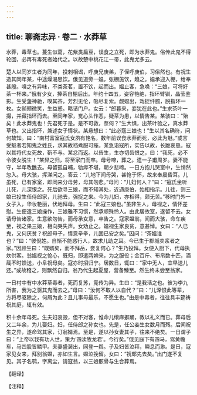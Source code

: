 ```yaml
---
---
---
```

title: 聊斋志异 · 卷二 · 水莽草
---

水莽，毒草也。蔓生似葛，花紫类扁豆，误食之立死，即为水莽鬼。俗传此鬼不得轮回，必再有毒死者始代之。以故楚中桃花江一带，此鬼尤多云。

楚人以同岁生者为同年，投刺相谒，呼庚兄庚弟，子侄呼庚伯，习俗然也。有祝生造其同年某，中途燥渴思饮。俄见道旁一媪，张棚施饮，趋之。媪承迎入棚，给奉甚殷。嗅之有异味，不类茶茗，置不饮，起而出。媪止客，急唤：“三娘，可将好茶一杯来。”俄有少女，捧茶自棚后出。年约十四五，姿容艳绝，指环臂钏，晶莹鉴影。生受盏神驰，嗅其茶，芳烈无伦，吸尽复索。觑媪出，戏捉纤腕，脱指环一枚。女赪颊微笑，生益惑。略诘门户。女云：“郎暮来，妾犹在此也。”生求茶叶一撮，并藏指环而去。至同年家，觉心头作恶，疑茶为患，以情告某。某骇曰：“殆矣！此水莽鬼也！先君死于是。是不可救，奈何？”生大惧，出茶叶验之，真水莽草也。又出指环，兼述女子情状。某悬想曰：“此必寇三娘也！”生以其名确符，问何故知。曰：“南村富室寇氏女夙有艳名，数年前误食水莽而死，必此为魅。”或言受魅者若知鬼之姓氏，求其故裆煮服可痊。某急诣寇所，实告以故，长跪哀恳。寇以其将代女死故，靳不与。某忿而返。以告生，生亦切齿恨之，曰：“我死，必不令彼女脱生！”某舁之归，将至家门而卒。母号啼，葬之。遗一子甫周岁。妻不能守，半年改醮去。母留孤自哺，劬瘁不堪，朝夕悲啼。一日方抱儿哭室中，生悄然忽入。母大骇，挥涕问之。答云：“儿地下闻母哭，甚怆于怀，故来奉晨昏耳。儿虽死，已有家室，即同来分母劳，母其勿悲。”母问：“儿妇何人？”曰：“寇氏坐听儿死，儿深恨之。死后欲寻三娘，而不知其处，近遇庚伯，始相指示。儿往，则三娘已投生任侍郎家，儿驰去，强捉之来。今为儿妇，亦相得，颇无苦。”移时门外一女子入，华妆艳丽，伏地拜母。生曰：“此寇三娘也。”虽非生人，母视之，情怀差慰。生便遣三娘操作，三娘雅不习惯，然承顺殊怜人。由此居故室，遂留不去。女请母告诸家。生意欲勿告，而母承女意，卒告之。寇家媪翁，闻而大骇，命车疾至，视之果三娘，相向哭失声。女劝止之。媪视生家良贫，意甚悼。女曰：“人已鬼，又何厌贫？祝郎母子，情意拳拳，儿固已安之矣。”因问：“茶媪谁也？”曰：“彼倪姓。自惭不能惑行人，故求儿助之耳。今已生于郡城卖浆者之家。”因顾生曰：“既婿矣，而不拜岳，妾复何心？”生乃投拜。女便入厨下，代母执炊供客。翁媪视之怆心，既归，即遣两婢来，为之服役；金百斤、布帛数十匹，酒胾不时馈送，小阜祝母矣。寇亦时招归宁。居数日，辄曰：“家中无人，宜早送儿还。”或故稽之，则飘然自归。翁乃代生起夏屋，营备臻至。然生终未尝至翁家。

一日村中有中水莽草毒者，死而复苏，竞传为异。生曰：“是我活之也。彼为李九所害，我为之驱其鬼而去之。”母曰：“汝何不取人以自代？”曰：“儿深恨此等辈，方将尽驱除之，何屑为此？且儿事母最乐，不愿生也。”由是中毒者，往往具丰筵祷祝其庭，辄有效。

积十余年母死。生夫妇哀毁，但不对客，惟命儿缞麻擗踊，教以礼义而已。葬母后又二年余，为儿娶妇。妇，任侍郎之孙女也。先是，任公妾生女数月而殇。后闻祝生之异，遂命驾其家，订翁婿焉。至是，遂以孙女妻其子，往来不绝矣。一日谓子曰：“上帝以我有功人世，策为‘四渎牧龙君’。今行矣。”俄见庭下有四马，驾黄幨车，马四股皆鳞甲。夫妻盛装出，同登一舆。子及妇皆泣拜，瞬息而渺。是日，寇家见女来，拜别翁媪，亦如生言。媪泣挽留。女曰：“祝郎先去矣。”出门遂不复见。其子名鹗，字离尘，请寇翁，以三娘骸骨与生合葬焉。

【翻译】

【注释】

